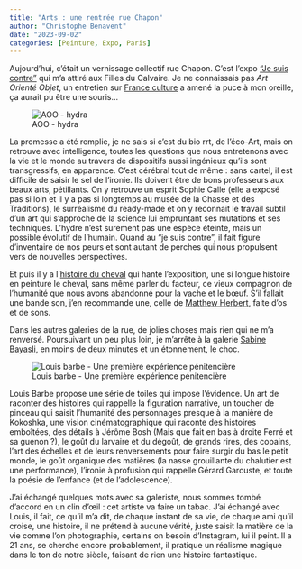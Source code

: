 ```yaml
---
title: "Arts : une rentrée rue Chapon"
author: "Christophe Benavent"
date: "2023-09-02"
categories: [Peinture, Expo, Paris]
---
```


Aujourd'hui, c'était un vernissage collectif rue Chapon. C'est l'expo ["Je suis contre"](https://www.fillesducalvaire.com/exhibitions/148/overview/) qui m'a attiré aux Filles du Calvaire. Je ne connaissais pas *Art Orienté Objet*, un entretien sur [France culture](https://www.radiofrance.fr/franceculture/podcasts/les-midis-de-culture/art-oriente-objet-le-duo-artistique-qui-nous-desoriente-7941429) a amené la puce à mon oreille, ça aurait pu être une souris...

![AOO - hydra](AOO.jpg)

La promesse a été remplie, je ne sais si c'est du bio rrt, de l'éco-Art, mais on retrouve avec intelligence, toutes les questions que nous entretenons avec la vie et le monde au travers de dispositifs aussi ingénieux qu'ils sont transgressifs, en apparence. C'est cérébral tout de même : sans cartel, il est difficile de saisir le sel de l'ironie. Ils doivent être de bons professeurs aux beaux arts, pétillants. On y retrouve un esprit Sophie Calle (elle a exposé pas si loin et il y a pas si longtemps au musée de la Chasse et des Traditions), le surréalisme du ready-made et on y reconnait le travail subtil d'un art qui s'approche de la science lui empruntant ses mutations et ses techniques. L'hydre n'est surement pas une espèce éteinte, mais un possible évolutif de l'humain. Quand au "je suis contre", il fait figure d'inventaire de nos peurs et sont autant de perches qui nous propulsent vers de nouvelles perspectives.

Et puis il y a l'[histoire du cheval](https://www.youtube.com/watch?v=FSJXdewBiVo) qui hante l'exposition, une si longue histoire en peinture le cheval, sans même parler du facteur, ce vieux compagnon de l'humanité que nous avons abandonné pour la vache et le bœuf. S'il fallait une bande son, j'en recommande une, celle de [Matthew Herbert](https://matthewherbert.bandcamp.com/album/the-horse), faite d'os et de sons.

Dans les autres galeries de la rue, de jolies choses mais rien qui ne m'a renversé. Poursuivant un peu plus loin, je m'arrête à la galerie [Sabine Bayasli](https://galeriesabinebayasli.com/), en moins de deux minutes et un étonnement, le choc.


![Louis barbe - Une première expérience pénitencière](LouisBarbe.jpg)

Louis Barbe propose une série de toiles qui impose l'évidence. Un art de raconter des histoires qui rappelle la figuration narrative, un toucher de pinceau qui saisit l'humanité des personnages presque à la manière de Kokoshka, une vision cinématographique qui raconte des histoires emboîtées, des détails à Jérôme Bosh (Mais que fait en bas à droite Ferré et sa guenon ?), le goût du larvaire et du dégoût, de grands rires, des copains, l'art des échelles et de leurs renversements pour faire surgir du bas le petit monde, le goût organique des matières (la nasse grouillante du chalutier est une performance), l'ironie à profusion qui rappelle Gérard Garouste, et toute la poésie de l'enfance (et de l'adolescence).

J'ai échangé quelques mots avec sa galeriste, nous sommes tombé d'accord en un clin d'œil : cet artiste va faire un tabac. J'ai échangé avec Louis, il fait, ce qu'il m'a dit, de chaque instant de sa vie, de chaque ami qu'il croise, une histoire, il ne prétend à aucune vérité, juste saisit la matière de la vie comme l'on photographie, certains on besoin d'Instagram, lui il peint. Il a 21 ans, se cherche encore probablement, il pratique un réalisme magique dans le ton de notre siècle, faisant de rien une histoire fantastique.
